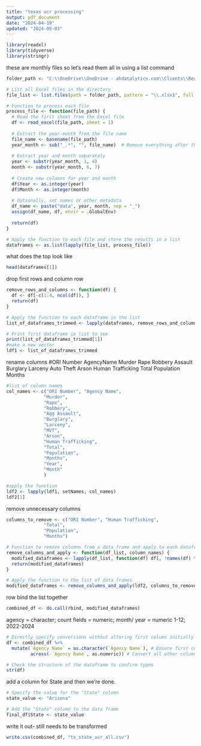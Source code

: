 ---
title: "texas ucr processing"
output: pdf_document
date: "2024-04-19"
updated: "2024-05-03"
---
```{r}
library(readxl)
library(tidyverse)
library(stringr)
```
these are monthly files so let's read them all in using a list command
```{r}
folder_path <- "C:\\OneDrive\\OneDrive - ahdatalytics.com\\Clients\\Real Time Crime Index\\Open Source Data\\Texas\\State UCR"

# List all Excel files in the directory
file_list <- list.files(path = folder_path, pattern = "\\.xlsx$", full.names = TRUE)

# Function to process each file
process_file <- function(file_path) {
  # Read the first sheet from the Excel file
  df <- read_excel(file_path, sheet = 1)
  
  # Extract the year-month from the file name
  file_name <- basename(file_path)
  year_month <- sub("_.*", "", file_name)  # Remove everything after the underscore
  
  # Extract year and month separately
  year <- substr(year_month, 1, 4)
  month <- substr(year_month, 6, 7)
  
  # Create new columns for year and month
  df$Year <- as.integer(year)
  df$Month <- as.integer(month)
  
  # Optionally, set names or other metadata
  df_name <- paste("data", year, month, sep = "_")
  assign(df_name, df, envir = .GlobalEnv)
  
  return(df)
}

# Apply the function to each file and store the results in a list
dataframes <- as.list(lapply(file_list, process_file))
```
what does the top look like
```{r}
head(dataframes[1])
```
drop first rows and column row
```{r}
remove_rows_and_columns <- function(df) {
  df <- df[-c(1:4, ncol(df)), ]
  return(df)
}

# Apply the function to each dataframe in the list
list_of_dataframes_trimmed <- lapply(dataframes, remove_rows_and_columns)

# Print first dataframe in list to see
print(list_of_dataframes_trimmed[1])
#make a new vector
ldf1 <- list_of_dataframes_trimmed
```
rename columns
#ORI Number	AgencyName	Murder	Rape	Robbery	Assault	Burglary	Larceny	Auto Theft	Arson	Human Trafficking	Total	Population	Months
```{r}
#list of column names
col_names <- c("ORI Number", "Agency Name", 
              "Murder",	
              "Rape",	
              "Robbery",	
              "Agg Assault",	
              "Burglary",	
              "Larceny",	
              "MVT",	
              "Arson",
              "Human Trafficking",
              "Total",
              "Population",
              "Months",
              "Year",
              "Month"
              )

#apply the function
ldf2 <- lapply(ldf1, setNames, col_names)
ldf2[1]
```
remove unnecessary columns
```{r}
columns_to_remove <- c("ORI Number", "Human Trafficking",
              "Total",
              "Population",
              "Months")

# Function to remove columns from a data frame and apply to each dataframe in a list
remove_columns_and_apply <- function(df_list, column_names) {
  modified_dataframes <- lapply(df_list, function(df) df[, !names(df) %in% column_names, drop = FALSE])
  return(modified_dataframes)
}

# Apply the function to the list of data frames
modified_dataframes <- remove_columns_and_apply(ldf2, columns_to_remove)
```
row bind the list together
```{r}
combined_df <- do.call(rbind, modified_dataframes)

```
agency = character; count fields = numeric; month/ year = numeric 1-12; 2022-2024
```{r}
# Directly specify conversions without altering first column initially
df <- combined_df %>%
  mutate(`Agency Name` = as.character(`Agency Name`), # Ensure first column remains character
         across(-`Agency Name`, as.numeric)) # Convert all other columns to numeric

# Check the structure of the dataframe to confirm types
str(df)
```

add a column for State and then we're done.
```{r}
# Specify the value for the "State" column
state_value <- "Arizona"

# Add the "State" column to the data frame
final_df$State <- state_value
```
write it out- still needs to be transformed
```{r}
write.csv(combined_df, "tx_state_ucr_all.csv")
```

